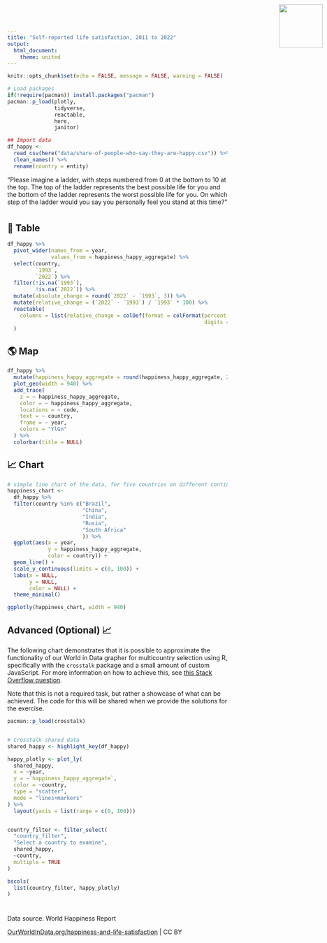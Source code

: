 ```yaml
---
title: "Self-reported life satisfaction, 2011 to 2022"
output: 
  html_document:
    theme: united
---
```


<img src="Our_World_in_Data_logo.png" style='width: 100px; position:absolute; top:0; right:0; padding:10px;'/>

<link href='https://fonts.googleapis.com/css?family=Playfair Display' rel='stylesheet'>
<style>
h1 {
    font-family: Playfair Display, Georgia, Times New Roman, "Liberation Serif", serif;
}
</style>

```r
knitr::opts_chunk$set(echo = FALSE, message = FALSE, warning = FALSE)

# Load packages 
if(!require(pacman)) install.packages("pacman")
pacman::p_load(plotly, 
               tidyverse, 
               reactable, 
               here,
               janitor)
```

```r
## Import data
df_happy <- 
  read_csv(here("data/share-of-people-who-say-they-are-happy.csv")) %>% 
  clean_names() %>% 
  rename(country = entity)
```

“Please imagine a ladder, with steps numbered from 0 at the bottom to 10 at the top. The top of the ladder represents the best possible life for you and the bottom of the ladder represents the worst possible life for you. On which step of the ladder would you say you personally feel you stand at this time?”

# {.tabset}

## 🔢 Table

```r

df_happy %>% 
  pivot_wider(names_from = year, 
              values_from = happiness_happy_aggregate) %>% 
  select(country, 
         `1993`, 
         `2022`) %>% 
  filter(!is.na(`1993`),
         !is.na(`2022`)) %>% 
  mutate(absolute_change = round(`2022` - `1993`, 3)) %>% 
  mutate(relative_change = (`2022` - `1993`) / `1993` * 100) %>% 
  reactable(
    columns = list(relative_change = colDef(format = colFormat(percent = TRUE, 
                                                               digits = 1)))
  )
```

## 🌎 Map

```r
df_happy %>% 
  mutate(happiness_happy_aggregate = round(happiness_happy_aggregate, 2)) %>%
  plot_geo(width = 940) %>% 
  add_trace(
    z = ~ happiness_happy_aggregate,
    color = ~ happiness_happy_aggregate,
    locations = ~ code,
    text = ~ country,
    frame = ~ year, 
    colors = "YlGn"
  ) %>% 
  colorbar(title = NULL)


```


## 📈 Chart

```r
# simple line chart of the data, for five countries on different continents (ggplot, piped into ggplotly)
happiness_chart <- 
  df_happy %>% 
  filter(country %in% c("Brazil", 
                        "China", 
                        "India", 
                        "Rusia",
                        "South Africa" 
                        )) %>%
  ggplot(aes(x = year, 
             y = happiness_happy_aggregate, 
             color = country)) +
  geom_line() +
  scale_y_continuous(limits = c(0, 100)) +
  labs(x = NULL,
       y = NULL, 
       color = NULL) +
  theme_minimal() 

ggplotly(happiness_chart, width = 940)

```

## Advanced (Optional) 📈

The following chart demonstrates that it is possible to approximate the functionality of our World in Data grapher for multicountry selection using R, specifically with the `crosstalk` package and a small amount of custom JavaScript. For more information on how to achieve this, see [this Stack Overflow question](https://stackoverflow.com/questions/67058016/how-to-set-default-values-in-filter-select-in-crosstalk-in-r-plotly).

Note that this is not a required task, but rather a showcase of what can be achieved. The code for this will be shared when we provide the solutions for the exercise.

```r
pacman::p_load(crosstalk)


# Crosstalk shared data
shared_happy <- highlight_key(df_happy)

happy_plotly <- plot_ly(
  shared_happy, 
  x = ~year, 
  y = ~`happiness_happy_aggregate`, 
  color = ~country, 
  type = "scatter", 
  mode = "lines+markers"
) %>%
  layout(yaxis = list(range = c(0, 100)))


country_filter <- filter_select(
  "country_filter", 
  "Select a country to examine", 
  shared_happy, 
  ~country, 
  multiple = TRUE
)

bscols(
  list(country_filter, happy_plotly)
)
```



<script>
function filter_default() {
  var default_countries = ["Norway", "Australia", "Germany", "Bolivia", "Colombia", "Bhutan"]; // Set default countries here
  document.getElementById("country_filter").getElementsByClassName("selectized")[0].selectize.setValue(default_countries, false);
}
window.onload = filter_default;
</script>


# {.unlisted}

Data source: World Happiness Report

[OurWorldInData.org/happiness-and-life-satisfaction](https://ourworldindata.org/grapher/happiness-cantril-ladder) | CC BY



